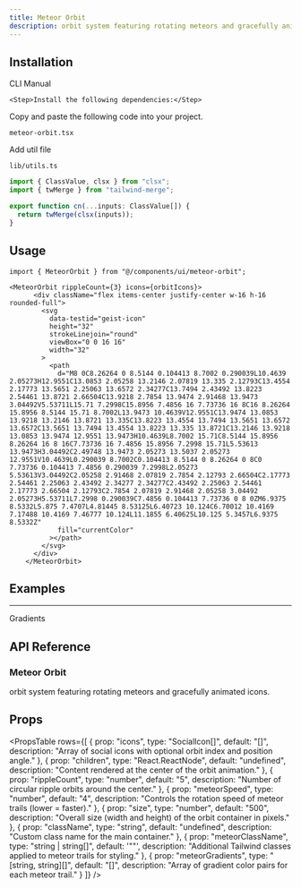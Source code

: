 ```yaml
---
title: Meteor Orbit
description: orbit system featuring rotating meteors and gracefully animated icons.
---
```


<ComponentPreview name="meteororbit-demo" className="" description="" />

## Installation

<Tabs defaultValue="cli" className="w-full">
  <TabsList>
    <TabsTrigger value="cli">CLI</TabsTrigger>
    <TabsTrigger value="manual">Manual</TabsTrigger>
  </TabsList>
  <TabsContent value="cli">
    <PkgOptions name="meteor-orbit" />
  </TabsContent>
  <TabsContent value="manual">
    <Steps>

    <Step>Install the following dependencies:</Step>
<DepsOptions name="framer-motion" />  

<Step>Copy and paste the following code into your project.</Step>
<p>
  <code>meteor-orbit.tsx</code>
</p>
<ComponentSource name="meteor-orbit" />

<Step>Add util file</Step>

<p>
  <code>lib/utils.ts</code>
</p>

```jsx
import { ClassValue, clsx } from "clsx";
import { twMerge } from "tailwind-merge";

export function cn(...inputs: ClassValue[]) {
  return twMerge(clsx(inputs));
}
```

</Steps>
  </TabsContent>
</Tabs>

## Usage

```tsx
import { MeteorOrbit } from "@/components/ui/meteor-orbit";
```

```tsx
<MeteorOrbit rippleCount={3} icons={orbitIcons}>
      <div className="flex items-center justify-center w-16 h-16 rounded-full">
        <svg
          data-testid="geist-icon"
          height="32"
          strokeLinejoin="round"
          viewBox="0 0 16 16"
          width="32"
        >
          <path
            d="M8 0C8.26264 0 8.5144 0.104413 8.7002 0.290039L10.4639 2.05273H12.9551C13.0853 2.05258 13.2146 2.07819 13.335 2.12793C13.4554 2.17773 13.5651 2.25063 13.6572 2.34277C13.7494 2.43492 13.8223 2.54461 13.8721 2.66504C13.9218 2.7854 13.9474 2.91468 13.9473 3.04492V5.53711L15.71 7.2998C15.8956 7.4856 16 7.73736 16 8C16 8.26264 15.8956 8.5144 15.71 8.7002L13.9473 10.4639V12.9551C13.9474 13.0853 13.9218 13.2146 13.8721 13.335C13.8223 13.4554 13.7494 13.5651 13.6572 13.6572C13.5651 13.7494 13.4554 13.8223 13.335 13.8721C13.2146 13.9218 13.0853 13.9474 12.9551 13.9473H10.4639L8.7002 15.71C8.5144 15.8956 8.26264 16 8 16C7.73736 16 7.4856 15.8956 7.2998 15.71L5.53613 13.9473H3.04492C2.49748 13.9473 2.05273 13.5037 2.05273 12.9551V10.4639L0.290039 8.7002C0.104413 8.5144 0 8.26264 0 8C0 7.73736 0.104413 7.4856 0.290039 7.2998L2.05273 5.53613V3.04492C2.05258 2.91468 2.07819 2.7854 2.12793 2.66504C2.17773 2.54461 2.25063 2.43492 2.34277 2.34277C2.43492 2.25063 2.54461 2.17773 2.66504 2.12793C2.7854 2.07819 2.91468 2.05258 3.04492 2.05273H5.53711L7.2998 0.290039C7.4856 0.104413 7.73736 0 8 0ZM6.9375 8.5332L5.875 7.4707L4.81445 8.53125L6.40723 10.124C6.70012 10.4169 7.17488 10.4169 7.46777 10.124L11.1855 6.40625L10.125 5.3457L6.9375 8.5332Z"
            fill="currentColor"
          ></path>
        </svg>
      </div>
    </MeteorOrbit>
```

## Examples

---

<Step>Gradients</Step>

<ComponentPreview name="meteororbitgradients-demo" className="" description="" />

## API Reference

### Meteor Orbit

orbit system featuring rotating meteors and gracefully animated icons.

## Props

<PropsTable
  rows={[
    {
      prop: "icons",
      type: "SocialIcon[]",
      default: "[]",
      description: "Array of social icons with optional orbit index and position angle."
    },
    {
      prop: "children",
      type: "React.ReactNode",
      default: "undefined",
      description: "Content rendered at the center of the orbit animation."
    },
    {
      prop: "rippleCount",
      type: "number",
      default: "5",
      description: "Number of circular ripple orbits around the center."
    },
    {
      prop: "meteorSpeed",
      type: "number",
      default: "4",
      description: "Controls the rotation speed of meteor trails (lower = faster)."
    },
    {
      prop: "size",
      type: "number",
      default: "500",
      description: "Overall size (width and height) of the orbit container in pixels."
    },
    {
      prop: "className",
      type: "string",
      default: "undefined",
      description: "Custom class name for the main container."
    },
    {
      prop: "meteorClassName",
      type: "string | string[]",
      default: '""',
      description: "Additional Tailwind classes applied to meteor trails for styling."
    },
    {
      prop: "meteorGradients",
      type: "[string, string][]",
      default: "[]",
      description: "Array of gradient color pairs for each meteor trail."
    }
  ]}
/>


